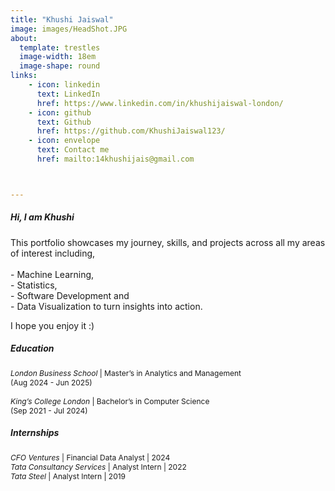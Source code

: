 ```yaml
---
title: "Khushi Jaiswal"
image: images/HeadShot.JPG
about:
  template: trestles
  image-width: 18em
  image-shape: round
links: 
    - icon: linkedin
      text: LinkedIn
      href: https://www.linkedin.com/in/khushijaiswal-london/
    - icon: github
      text: Github
      href: https://github.com/KhushiJaiswal123/
    - icon: envelope
      text: Contact me
      href: mailto:14khushijais@gmail.com



---
```

##### Hi, I am Khushi

<p style="font-size: 14px;">This portfolio showcases my journey, skills, and projects across all my areas of interest including, <br><br>  - Machine Learning, <br> - Statistics,<br> - Software Development and <br>  - Data Visualization to turn insights into action. </p>


<p style="font-size: 14px;">
I hope you enjoy it :)
</p> 

##### Education
<p style="font-size: 12px;">
*London Business School* | Master's in Analytics and Management <br> (Aug 2024 - Jun 2025)<br><br>
*King's College London* | Bachelor's in Computer Science <br> (Sep 2021 - Jul 2024)
</p>

##### Internships
<p style="font-size: 12px;">
*CFO Ventures* |  Financial Data Analyst | 2024 <br>
*Tata Consultancy Services* | Analyst Intern | 2022 <br>
*Tata Steel* | Analyst Intern | 2019
</p>



